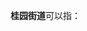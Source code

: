 '''桂园街道'''可以指：
{{PRC admin/disambig|41/05/81/004/000|44/03/03/001/000}}
{{disambig|cat=四字乡级行政区划消歧义}}